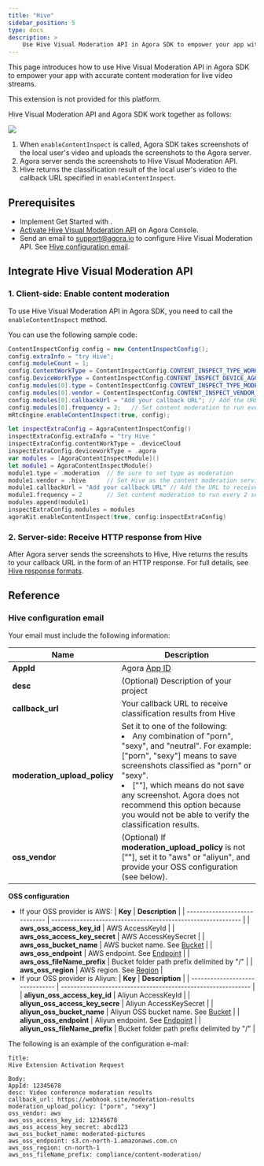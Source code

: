```yaml
---
title: "Hive"
sidebar_position: 5
type: docs
description: >
    Use Hive Visual Moderation API in Agora SDK to empower your app with accurate content moderation
---
```


This page introduces how to use Hive Visual Moderation API in Agora SDK to empower your app with accurate content moderation for live video streams.

<PlatformWrapper notAllowed="android">
<PlatformWrapper notAllowed="ios">
This extension is not provided for this platform.
</PlatformWrapper>
</PlatformWrapper>
<PlatformWrapper notAllowed="web">
<PlatformWrapper notAllowed="macos">
<PlatformWrapper notAllowed="windows">
<PlatformWrapper notAllowed="flutter">
<PlatformWrapper notAllowed="react-native">

Hive Visual Moderation API and Agora SDK work together as follows:

<img src="https://web-cdn.agora.io/docs-files/1644460880485" />

1. When `enableContentInspect` is called, Agora SDK takes screenshots of the local user's video and uploads the screenshots to the Agora server.
2. Agora server sends the screenshots to Hive Visual Moderation API.
3. Hive returns the classification result of the local user's video to the callback URL specified in `enableContentInspect`.

## Prerequisites

- Implement <Link to="../../../interactive-live-streaming/get-started/get-started-sdk">Get Started with <Vg k="ILS" /></Link>.
- [Activate Hive Visual Moderation API](https://console.agora.io/marketplace/extension/introduce?serviceName=hives) on Agora Console.
- Send an email to [support@agora.io](mailto:support@agora.io) to configure Hive Visual Moderation API. See [Hive configuration email](#email).

## Integrate Hive Visual Moderation API

### 1. Client-side: Enable content moderation

To use Hive Visual Moderation API in Agora SDK, you need to call the `enableContentInspect` method.

You can use the following sample code:

<PlatformWrapper platform="android">

```java
ContentInspectConfig config = new ContentInspectConfig();
config.extraInfo = "try Hive";
config.moduleCount = 1;
config.ContentWorkType = ContentInspectConfig.CONTENT_INSPECT_TYPE_WORK_DEVICE_CLOUD;
config.DeviceWorkType = ContentInspectConfig.CONTENT_INSPECT_DEVICE_AGORA;
config.modules[0].type = ContentInspectConfig.CONTENT_INSPECT_TYPE_MODERATION; // Be sure to set type as MODERATION
config.modules[0].vendor = ContentInspectConfig.CONTENT_INSPECT_VENDOR_HIVE; // Set Hive as the content moderation service provider
config.modules[0].callbackUrl = "Add your callback URL"; // Add the URL to receive the callbacks sent from Hive
config.modules[0].frequency = 2;   // Set content moderation to run every 2 seconds
mRtcEngine.enableContentInspect(true, config);
```
</PlatformWrapper>
<PlatformWrapper platform="ios">

```swift
let inspectExtraConfig = AgoraContentInspectConfig()
inspectExtraConfig.extraInfo = "try Hive "
inspectExtraConfig.contentWorkType = .deviceCloud
inspectExtraConfig.deviceworkType = .agora
var modules = [AgoraContentInspectModule]()
let module1 = AgoraContentInspectModule()
module1.type = .moderation  // Be sure to set type as moderation
module1.vendor = .hive      // Set Hive as the content moderation service provider
module1.callbackUrl = "Add your callback URL" // Add the URL to receive the callbacks sent from Hive
module1.frequency = 2       // Set content moderation to run every 2 seconds
modules.append(module1)
inspectExtraConfig.modules = modules
agoraKit.enableContentInspect(true, config:inspectExtraConfig)
```
</PlatformWrapper>

### 2. Server-side: Receive HTTP response from Hive

After Agora server sends the screenshots to Hive, Hive returns the results to your callback URL in the form of an HTTP response. For full details, see [Hive response formats](https://docs.thehive.ai/reference/audio-transcription).

<a name="email"></a>
## Reference

### Hive configuration email

Your email must include the following information:

| **Name**                     | **Description**                                              |
| ---------------------------- | ------------------------------------------------------------ |
| **AppId**                    | Agora [App ID](../../reference/manage-agora-account#get-the-app-id) |
| **desc**                     | (Optional) Description of your project                       |
| **callback_url**             | Your callback URL to receive classification results from Hive |
| **moderation_upload_policy** | Set it to one of the following:<li>Any combination of "porn", "sexy", and "neutral".  For example: ["porn", "sexy"] means to save screenshots classified as "porn" or "sexy".</li><li>[""], which means do not save any screenshot. Agora does not recommend this option because you would not be able to verify the classification results.</li> |
| **oss_vendor**              | (Optional) If **moderation_upload_policy** is not [""], set it to "aws" or "aliyun", and provide your OSS configuration (see below). |

 **OSS configuration**

- If your OSS provider is AWS:
 | **Key**                       | **Description**                                              |
| ----------------------------- | ------------------------------------------------------------ |
| **aws_oss_access_key_id**     | AWS AccessKeyId                                              |
| **aws_oss_access_key_secret** | AWS AccessKeySecret                                          |
| **aws_oss_bucket_name**       | AWS bucket name. See [Bucket](https://docs.aws.amazon.com/AmazonS3/latest/userguide/creating-bucket.html) |
| **aws_oss_endpoint**          | AWS endpoint. See [Endpoint](https://docs.aws.amazon.com/general/latest/gr/rande.html#s3_region) |
| **aws_oss_fileName_prefix**   | Bucket folder path prefix delimited by "/"                   |
| **aws_oss_region**            | AWS region. See [Region](https://docs.aws.amazon.com/general/latest/gr/rande-manage.html) |
- If your OSS provider is Aliyun:
 | **Key**                         | **Description**                                              |
| ------------------------------- | ------------------------------------------------------------ |
| **aliyun_oss_access_key_id**    | Aliyun AccessKeyId                                           |
| **aliyun_oss_access_key_secre** | Aliyun AccessKeySecret                                       |
| **aliyun_oss_bucket_name**      | Aliyun OSS bucket name. See [Bucket](https://help.aliyun.com/document_detail/31841.html) |
| **aliyun_oss_endpoint**         | Aliyun endpoint. See [Endpoint](https://help.aliyun.com/document_detail/98985.html?spm=5176.21213303.J_6704733920.26.1cca3eda49YskB) |
| **aliyun_oss_fileName_prefix**  | Bucket folder path prefix delimited by "/"                   |

The following is an example of the configuration e-mail:

```text
Title:
Hive Extension Activation Request

Body:
AppId: 12345678
desc: Video conference moderation results
callback_url: https://webhook.site/moderation-results
moderation_upload_policy: ["porn", "sexy"]
oss_vendor: aws
aws_oss_access_key_id: 12345678
aws_oss_access_key_secret: abcd123
aws_oss_bucket_name: moderated-pictures
aws_oss_endpoint: s3.cn-north-1.amazonaws.com.cn
aws_oss_region: cn-north-1
aws_oss_fileName_prefix: compliance/content-moderation/
```

</PlatformWrapper>
</PlatformWrapper>
</PlatformWrapper>
</PlatformWrapper>
</PlatformWrapper>